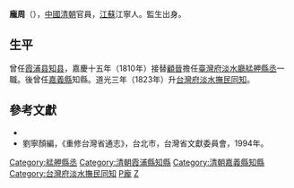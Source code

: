 '''龐周'''（{{bd|？||？||catIdx=P}}），[[中國|中國]][[清朝|清朝]]官員，[[江蘇|江蘇]]江寧人。監生出身。

== 生平 ==
曾任[[霞浦县|霞浦县]][[知县|知县]]，嘉慶十五年（1810年）接替[[顧晉|顧晉]]擔任[[臺灣府淡水廳艋舺縣丞|臺灣府淡水廳艋舺縣丞]]一職。後曾任[[嘉義縣|嘉義縣]]知縣。道光三年（1823年）升[[台灣府淡水撫民同知|台灣府淡水撫民同知]]。

==參考文獻==
*{{Cite book|title=职官志|last=霞浦县志编纂委员会|first=《霞浦县志·上》|year=1986年|location=霞浦县|origyear=1929年版|pages=第201-205页}}
*劉寧顏編，《重修台灣省通志》，台北市，台灣省文獻委員會，1994年。

{{start box}}
{{s-off}}
{{Succession box|[[童德本|童德本]]|[[柏成|柏成]]|{{QING}}[[霞浦县知县|霞浦县知县]]|嘉庆年间在任}}
{{s-before|[[顧晉|顧晉]]}}
{{s-title|{{QING}}[[艋舺縣丞|艋舺縣丞]]|1810年上任}}
{{s-after|[[弓清瀚|弓清瀚]]}}
{{s-before|[[鹿澤長|鹿澤長]]}}
{{s-title|{{QING}}[[嘉義縣|嘉義縣]][[知縣|知縣]]|1820年～1822年}}
{{s-after|[[廖仁翥|廖仁翥]]}}
{{s-before|[[劉耀林_(清朝)|劉耀林]]}}
{{s-title|{{QING}}[[台灣府淡水撫民同知|台灣府淡水撫民同知]]|1823年上任}}
{{s-after|[[吳性誠|吳性誠]]}}
{{end box}}
{{霞浦县行政长官|QING=uncollapsed}}
[[Category:艋舺縣丞|Category:艋舺縣丞]]
[[Category:清朝霞浦縣知縣|Category:清朝霞浦縣知縣]]
[[Category:清朝嘉義縣知縣|Category:清朝嘉義縣知縣]]
[[Category:台灣府淡水撫民同知|Category:台灣府淡水撫民同知]]
[[Category:南京人|P龐]]
[[Category:龐姓|Z]]